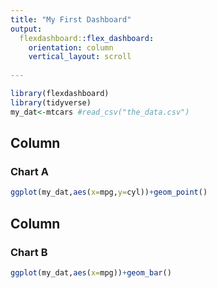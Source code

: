```yaml
---
title: "My First Dashboard"
output: 
  flexdashboard::flex_dashboard:
    orientation: column
    vertical_layout: scroll
    
---
```


```r
library(flexdashboard)
library(tidyverse)
my_dat<-mtcars #read_csv("the_data.csv")
```



Column {data-width=200}
----

### Chart A

```r
ggplot(my_dat,aes(x=mpg,y=cyl))+geom_point()
```

Column {data-width=200}
----

### Chart B

```r
ggplot(my_dat,aes(x=mpg))+geom_bar()

```
